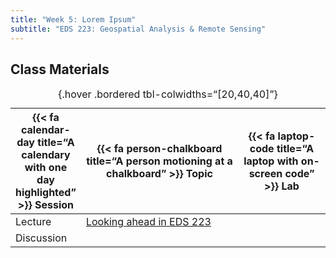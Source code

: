 ```yaml
---
title: "Week 5: Lorem Ipsum"
subtitle: "EDS 223: Geospatial Analysis & Remote Sensing"
---
```


## Class Materials

| {{< fa calendar-day title="A calendary with one day highlighted" >}} Session  | {{< fa person-chalkboard title="A person motioning at a chalkboard" >}} Topic  |  {{< fa laptop-code title="A laptop with on-screen code" >}} Lab |
|-------------------|-----------------------------------------------------------------------------------------------------------------------------------------------------|----------------------------------------------------------------------------------|
| Lecture  | [Looking ahead in EDS 223 ](https://docs.google.com/presentation/d/19cLN2bmrSJdDl8QQ1wzbCIC1Wyxywh85uwwjDXoI4ig/present?usp=sharing){target="_blank"} | |
| Discussion | | |
: {.hover .bordered tbl-colwidths="[20,40,40]"} 
